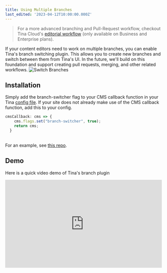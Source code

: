 ```yaml
---
title: Using Multiple Branches
last_edited: '2023-04-12T10:00:00.000Z'
---
```


> For a more advanced branching and Pull-Request workflow, checkout Tina Cloud's [editorial workflow](https://tina.io/editorial-workflow/) (only available on Business and Enterprise plans).

If your content editors need to work on multiple branches, you can enable Tina's branch switching plugin.  This allows you to create new branches and switch between them from Tina's UI. In the future, we'll build on this foundation and support creating pull requests, merging, and other related workflows.  ![Switch Branches](https://res.cloudinary.com/forestry-demo/image/upload/v1681311018/tina-io/docs/branch-selector_e5ndeg.gif "Switch Branches")

## Installation

Simply add the branch-switcher flag to your CMS callback function in your Tina [config file](/docs/reference/config/). If your site does not already make use of the CMS callback function, add this to your config.

```javascript
cmsCallback: cms => {
    cms.flags.set("branch-switcher", true);
    return cms;
  }
```

\
For an example, see [this repo](https://github.com/tinacms/demo-incremental/blob/main/.tina/config.tsx#L16).

## Demo

Here is a quick video demo of Tina's branch plugin

<Youtube embedSrc="https://www.youtube.com/embed/XvL3pFiYaVw" />

<div style="position:relative;padding-top:56.25%;">
  <iframe width="560" frameborder="0" allowfullscreen style="position:absolute;top:0;left:0;width:100%;height:100%;" src="https://www.youtube.com/embed/XvL3pFiYaVw" title="TinaCMS Branching Demo video" allow="accelerometer; autoplay; clipboard-write; encrypted-media; gyroscope; picture-in-picture; web-share" />
</div>

